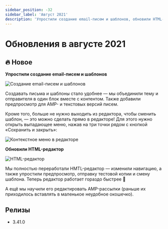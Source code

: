 ```yaml
---
sidebar_position: -32
sidebar_label: 'Август 2021'
description: 'Упростили создание email-писем и шаблонов, обновили HTML-редактор'
---
```



# Обновления в августе 2021

## 🔥 Новое

**Упростили создание email-писем и шаблонов**

<p align="left">
  <img src={createEmail} alt="Cоздание email-писем и шаблонов" />
</p>

Создавать письма и шаблоны стало удобнее — мы объединили тему и отправителя в один блок вместе с контентом. Также добавили предпросмотр для AMP- и текстовых версий писем.

Кроме того, больше не нужно выходить из редактора, чтобы сменить шаблон, — это можно сделать прямо в редакторе! Для этого нужно открыть выпадающее меню, нажав на три точки рядом с кнопкой «Сохранить и закрыть»:

<p align="left">
  <img src={contextMenu} alt="Контекстное меню в редакторе" />
</p>

**Обновили HTML-редактор**

<p align="left">
  <img src={HTMLEditor} alt="HTML-редактор" />
</p>

Мы полностью переработали HMTL-редактор — изменили навигацию, а также упростили предпросмотр, отправку тестовой копии и смену шаблона. Теперь редактор работает гораздо быстрее 🤩

А ещё мы научили его редактировать AMP-рассылки (раньше их приходилось вставлять в маленькое неудобное окошечко).

## Релизы

- 3.41.0
